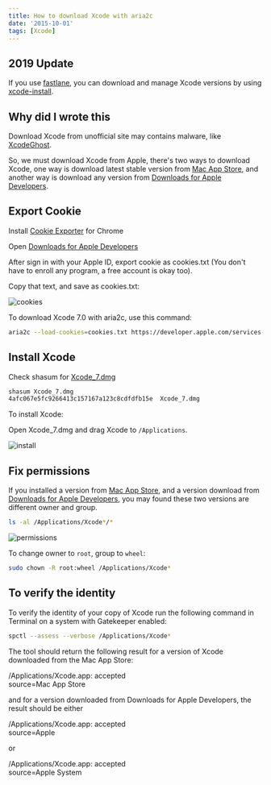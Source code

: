 ```yaml
---
title: How to download Xcode with aria2c
date: '2015-10-01'
tags: [Xcode]
---
```


## 2019 Update

If you use [fastlane](https://docs.fastlane.tools), you can download and manage Xcode versions by using [xcode-install](https://github.com/xcpretty/xcode-install).

## Why did I wrote this

Download Xcode from unofficial site may contains malware, like [XcodeGhost](http://researchcenter.paloaltonetworks.com/2015/09/novel-malware-xcodeghost-modifies-xcode-infects-apple-ios-apps-and-hits-app-store/).

So, we must download Xcode from Apple, there's two ways to download Xcode, one way is download latest stable version from [Mac App Store](https://itunes.apple.com/en/app/xcode/id497799835), and another way is download any version from [Downloads for Apple Developers](https://developer.apple.com/download/more/).

## Export Cookie

Install [Cookie Exporter](https://chrome.google.com/webstore/detail/cookiestxt/njabckikapfpffapmjgojcnbfjonfjfg) for Chrome

Open [Downloads for Apple Developers](https://developer.apple.com/downloads/)

After sign in with your Apple ID, export cookie as cookies.txt
(You don't have to enroll any program, a free account is okay too).

Copy that text, and save as cookies.txt:

![cookies](/static/images/cookies.png)

To download Xcode 7.0 with aria2c, use this command:

```sh
aria2c --load-cookies=cookies.txt https://developer.apple.com/services-account/
```

## Install Xcode

Check shasum for [Xcode_7.dmg](http://adcdownload.apple.com/Developer_Tools/Xcode_7/Xcode_7.dmg
)

```sh
shasum Xcode_7.dmg
4afc067e5fc9266413c157167a123c8cdfdfb15e  Xcode_7.dmg
```

To install Xcode:

Open Xcode_7.dmg and drag Xcode to `/Applications`.

![install](/static/images/install.png)

## Fix permissions

If you installed a version from [Mac App Store](https://itunes.apple.com/en/app/xcode/id497799835), and a version download from [Downloads for Apple Developers](https://developer.apple.com/download/more/), you may found these two versions are different owner and group.

```sh
ls -al /Applications/Xcode*/*
```

![permissions](/static/images/permissions.png)

To change owner to `root`, group to `wheel`:

```sh
sudo chown -R root:wheel /Applications/Xcode*
```

## To verify the identity

To verify the identity of your copy of Xcode run the following command in Terminal on a system with Gatekeeper enabled:

```sh
spctl --assess --verbose /Applications/Xcode*
```

The tool should return the following result for a version of Xcode downloaded from the Mac App Store:

/Applications/Xcode.app: accepted  
source=Mac App Store

and for a version downloaded from Downloads for Apple Developers, the result should be either

/Applications/Xcode.app: accepted  
source=Apple

or

/Applications/Xcode.app: accepted  
source=Apple System


